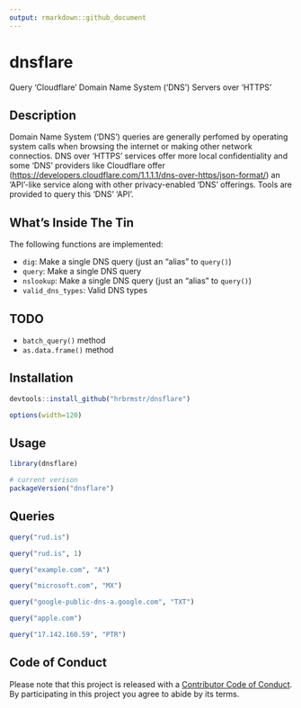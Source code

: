 ```yaml
---
output: rmarkdown::github_document
---
```


# dnsflare

Query 'Cloudflare' Domain Name System ('DNS') Servers over 'HTTPS'

## Description

Domain Name System ('DNS') queries are generally perfomed by operating
system calls when browsing the internet or making other network connectios. DNS
over 'HTTPS' services offer more local confidentiality and some 'DNS' providers
like Cloudflare offer (<https://developers.cloudflare.com/1.1.1.1/dns-over-https/json-format/>)
an 'API'-like service along with other privacy-enabled 'DNS' offerings. Tools are
provided to query this 'DNS' 'API'.

## What's Inside The Tin

The following functions are implemented:

- `dig`:	Make a single DNS query (just an "alias" to `query()`)
- `query`:	Make a single DNS query
- `nslookup`:	Make a single DNS query (just an "alias" to `query()`)
- `valid_dns_types`:	Valid DNS types

## TODO

- `batch_query()` method
- `as.data.frame()` method

## Installation

```r
devtools::install_github("hrbrmstr/dnsflare")
```

```r
options(width=120)
```

## Usage

```r
library(dnsflare)

# current verison
packageVersion("dnsflare")

```

## Queries

```r
query("rud.is")

query("rud.is", 1)

query("example.com", "A")

query("microsoft.com", "MX")

query("google-public-dns-a.google.com", "TXT") 

query("apple.com")

query("17.142.160.59", "PTR")
```

## Code of Conduct

Please note that this project is released with a [Contributor Code of Conduct](CONDUCT.md). By participating in this project you agree to abide by its terms.